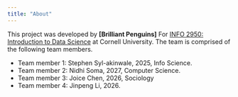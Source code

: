 ```yaml
---
title: "About"
---
```


This project was developed by **\[Brilliant Penguins]** For [INFO 2950: Introduction to Data Science](https://info2950.infosci.cornell.edu) at Cornell University. The team is comprised of the following team members.

-   Team member 1: Stephen Syl-akinwale, 2025, Info Science.
-   Team member 2: Nidhi Soma, 2027, Computer Science.
-   Team member 3: Joice Chen, 2026, Sociology
-   Team member 4: Jinpeng Li, 2026.

